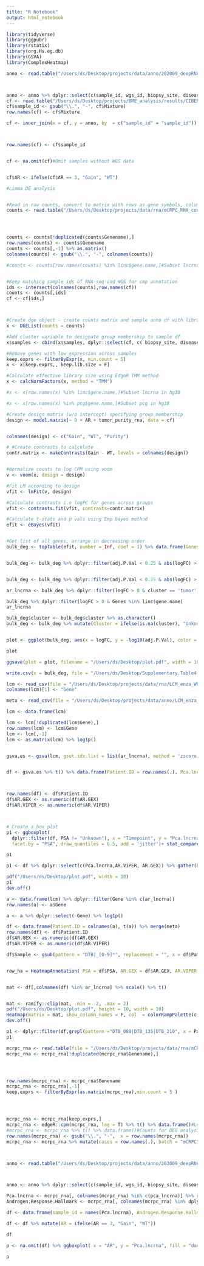 ```yaml
---
title: "R Notebook"
output: html_notebook
---
```


```r
library(tidyverse)
library(ggpubr)
library(rstatix)
library(org.Hs.eg.db)
library(GSVA)
library(ComplexHeatmap)
```



```r
anno <- read.table("/Users/ds/Desktop/projects/data/anno/202009_deepRNAseq_sample_full.txt", header =T)



anno <- anno %>% dplyr::select(c(sample_id, wgs_id, biopsy_site, disease_type_SIG_GEX, ID_patient, AR,tumor_purity_rna)) 
cf <- read.table("/Users/ds/Desktop/projects/BME_analysis/results/CIBERSORTx_Job33_Adjusted.txt", sep = "\t", header = T)
cf$sample_id <- gsub("\\.", "-", cf$Mixture)
row.names(cf) <- cf$Mixture

cf <- inner_join(x = cf, y = anno, by  = c("sample_id" = "sample_id"))



row.names(cf) <- cf$sample_id


cf <- na.omit(cf)#Omit samples without WGS data


cf$AR <- ifelse(cf$AR == 3, "Gain", "WT")


```


```r
#Limma DE analysis 


#Read in raw counts, convert to matrix with rows as gene symbols, columns as samples
counts <- read.table("/Users/ds/Desktop/projects/data/rna/mCRPC_RNA_counts_genename.txt", header = T)




counts <- counts[!duplicated(counts$Genename),]
row.names(counts) <- counts$Genename
counts <- counts[,-1] %>% as.matrix()
colnames(counts) <- gsub("\\.", "-", colnames(counts))  

#counts <- counts[row.names(counts) %in% linc$gene.name,]#Subset lncrna in hg38 


#Keep matching sample ids of RNA-seq and WGS for cmp annotation
ids <- intersect(colnames(counts),row.names(cf))
counts <- counts[,ids]
cf <- cf[ids,]



#Create dge object - create counts matrix and sample anno df with library sizes
x <- DGEList(counts = counts)

#Add cluster variable to designate group membership to sample df
x$samples <- cbind(x$samples, dplyr::select(cf, c( biopsy_site, disease_type_SIG_GEX, AR,tumor_purity_rna )))

#Remove genes with low expression across samples
keep.exprs <- filterByExpr(x, min.count = 5)
x <- x[keep.exprs,, keep.lib.size = F]

#Calculate effective library size using EdgeR TMM method
x <- calcNormFactors(x, method = "TMM")

#x <- x[row.names(x) %in% linc$gene.name,]#Subset lncrna in hg38 

#x <- x[row.names(x) %in% pcg$gene.name,]#Subset pcg in hg38

#Create design matrix (w/o intercept) specifying group membership
design <- model.matrix(~ 0 + AR + tumor_purity_rna, data = cf) 


colnames(design) <- c("Gain", "WT", "Purity") 

# #Create contrasts to calculate
contr.matrix <- makeContrasts(Gain - WT, levels = colnames(design))


#Normalize counts to log CPM using voom
v <- voom(x, design = design)

#Fit LM according to design
vfit <- lmFit(v, design)

#Calculate contrasts i.e logFC for genes across groups
vfit <- contrasts.fit(vfit, contrasts=contr.matrix)

#Calculate t-stats and p vals using Emp bayes method
efit <- eBayes(vfit)


#Get list of all genes, arrange in decreasing order
bulk_deg <- topTable(efit, number = Inf, coef = 1) %>% data.frame(Genes = row.names(.))  %>% arrange(-logFC) 


bulk_deg <- bulk_deg %>% dplyr::filter(adj.P.Val < 0.25 & abs(logFC) > 1) %>% left_join( y = final_markers, by = c("Genes" = "gene"))


bulk_deg <- bulk_deg %>% dplyr::filter(adj.P.Val < 0.25 & abs(logFC) > 1) %>% left_join( y = pcg_markers, by = c("Genes" = "gene"))

ar_lncrna <- bulk_deg %>% dplyr::filter(logFC > 0 & cluster == 'tumor') %>% .$Genes

bulk_deg %>% dplyr::filter(logFC > 0 & Genes %in% linc$gene.name)
ar_lncrna
```

```r


bulk_deg$cluster <- bulk_deg$cluster %>% as.character()
bulk_deg <- bulk_deg %>% mutate(Cluster = ifelse(is.na(cluster), "Unknown", cluster)) %>% mutate(Alpha = ifelse(Cluster == "Unknown", 0.8, 1))


plot <- ggplot(bulk_deg, aes(x = logFC, y = -log10(adj.P.Val), color = Cluster, alpha = Alpha, label = Genes) ) + geom_point() + scale_color_manual(values = c("purple", "orange", "red", "pink", "darkgreen","navy" , "black")) + geom_hline(yintercept = -log10(0.25), linetype= 'dashed') + geom_vline(xintercept = c(-1,1), linetype = 'dashed') + geom_text_repel(data = dplyr::filter(bulk_deg, abs(logFC) > 1 &adj.P.Val < 0.25 ), force = 0.8, size = 2.5) + ggtitle(label = "Protein-coding genes associated with AR gain") + theme_classic()

plot

ggsave(plot = plot, filename = "/Users/ds/Desktop/plot.pdf", width = 10)

write.csv(x = bulk_deg, file = "/Users/ds/Desktop/Supplementary.Table4.csv",quote = F, row.names = F)

```






```r
lcm <- read_csv(file = "/Users/ds/Desktop/projects/data/rna/LCM_enza_WCDT_TPM.csv", col_names = T)
colnames(lcm)[1] <- "Gene"

meta <- read_csv(file = "/Users/ds/Desktop/projects/data/anno/LCM_enza_WCDT_meta.csv", col_names = c("Patient.ID", "Timepoint", "Biopsy.site", "Same.lesion", "PSA", "TOS", "AR.VIPER", "AR.GEX", "Aggarwal", "Labrecque" ))

lcm <- data.frame(lcm)

lcm <- lcm[!duplicated(lcm$Gene),]
row.names(lcm) <- lcm$Gene
lcm <- lcm[,-1]
lcm <- as.matrix(lcm) %>% log1p()


gsva.es <- gsva(lcm, gset.idx.list = list(ar_lncrna), method = 'zscore')



```






```r



df <- gsva.es %>% t() %>% data.frame(Patient.ID = row.names(.), Pca.lncrna = .) %>% merge(meta)



row.names(df) <- df$Patient.ID
df$AR.GEX <- as.numeric(df$AR.GEX)
df$AR.VIPER <- as.numeric(df$AR.VIPER)



# Create a box plot
p1 <- ggboxplot(
  dplyr::filter(df, PSA != "Unknown"), x = "Timepoint", y = "Pca.lncrna", fill = "darkred", alpha = 0.5,
  facet.by = "PSA", draw_quantiles = 0.5, add = 'jitter')+ stat_compare_means(paired = T, method = 't.test', label.x.npc = 0.5) + ylab("AR upregulated Pca-protein coding genes")

p1


```


```r


p1 <- df %>% dplyr::select(c(Pca.lncrna,AR.VIPER, AR.GEX)) %>% gather(key = "Signature", value = "GEX", -Pca.lncrna) %>% ggplot(aes(x = Pca.lncrna, y = GEX, color = Signature)) %>% facet(facet.by = "Signature") + geom_point() + geom_smooth(method = "lm") + stat_cor() + scale_color_manual(values = c("navy", "darkred")) + theme_classic() + xlab("AR upregulated Pca-lncRNAs")

pdf("/Users/ds/Desktop/plot.pdf", width = 10)
p1
dev.off()


```


```r

a <- data.frame(lcm) %>% dplyr::filter(Gene %in% c(ar_lncrna)) 
row.names(a) <- a$Gene

a <- a %>% dplyr::select(-Gene) %>% log1p() 

df <- data.frame(Patient.ID = colnames(a), t(a)) %>% merge(meta)
row.names(df) <- df$Patient.ID
df$AR.GEX <- as.numeric(df$AR.GEX)
df$AR.VIPER <- as.numeric(df$AR.VIPER)

df$Sample <- gsub(pattern = "DTB|_[0-9]*", replacement = "", x = df$Patient.ID)


row_ha = HeatmapAnnotation( PSA = df$PSA, AR.GEX = df$AR.GEX, AR.VIPER = df$AR.VIPER, Aggarwal.cluster = df$Aggarwal, Labrecque.cluster = df$Labrecque, Sample = df$Sample)


mat <- df[,colnames(df) %in% ar_lncrna] %>% scale() %>% t()


mat <- ramify::clip(mat, .min = -2, .max = 2)
pdf("/Users/ds/Desktop/plot.pdf", height = 10, width = 10)
Heatmap(matrix = mat, show_column_names = F, col  = colorRampPalette(c('navy',"white", "red"))(10), top_annotation  = row_ha, cluster_columns = T, name = "Z score", column_names_gp = gpar(fontsize = 10), height = unit(5, 'cm'), cluster_rows = F)
dev.off()


```


```r
p1 <- dplyr::filter(df,grepl(pattern ="DTB_080|DTB_135|DTB_210", x = Patient.ID)) %>% mutate(Group = "Converters") %>% ggboxplot( , x = "Timepoint", y = "AR.VIPER", fill = "darkblue", alpha = 0.5, draw_quantiles = 0.5,add = "jitter" , facet.by = "Group", width = 0.5) + stat_compare_means(paired = T, method = 't.test', label.x.npc = 0.5) + ylab("AR upregulated Pca-lncRNAs")
p1

```

```r


mcrpc_rna <- read.table(file = "/Users/ds/Desktop/projects/data/rna/mCRPC_RNA_counts_genename.txt", header = T)
mcrpc_rna <- mcrpc_rna[!duplicated(mcrpc_rna$Genename),]




row.names(mcrpc_rna) <- mcrpc_rna$Genename
mcrpc_rna <- mcrpc_rna[,-1]
keep.exprs <- filterByExpr(as.matrix(mcrpc_rna),min.count = 5 )




mcrpc_rna <- mcrpc_rna[keep.exprs,]
mcrpc_rna <- edgeR::cpm(mcrpc_rna, log = T) %>% t() %>% data.frame()#Log normalize for heatmap
#mcrpc_rna <- mcrpc_rna %>% t() %>% data.frame()#Counts for DEG analysis
row.names(mcrpc_rna) <- gsub("\\.", "-",  x = row.names(mcrpc_rna))
mcrpc_rna <- mcrpc_rna %>% mutate(cases = row.names(.), batch = "mCRPC")



anno <- read.table("/Users/ds/Desktop/projects/data/anno/202009_deepRNAseq_sample_full.txt", header =T)



anno <- anno %>% dplyr::select(c(sample_id, wgs_id, biopsy_site, disease_type_SIG_GEX, ID_patient,tumor_purity_rna, AR ))
```

```r


Pca.lncrna <- mcrpc_rna[, colnames(mcrpc_rna) %in% c(pca_lncrna)] %>% rowMeans()
Androgen.Response.Hallmark <- mcrpc_rna[, colnames(mcrpc_rna) %in% dplyr::filter(gs, gs_name == "HALLMARK_ANDROGEN_RESPONSE")$gene_symbol] %>% rowMeans()

df <- data.frame(sample_id = names(Pca.lncrna), Androgen.Response.Hallmark = Androgen.Response.Hallmark, Pca.lncrna = Pca.lncrna) %>% merge(anno) 

df <- df %>% mutate(AR = ifelse(AR == 3, "Gain", "WT"))

df

p <- na.omit(df) %>% ggboxplot( x = "AR", y = "Pca.lncrna", fill = "darkblue", alpha = 0.5, draw_quantiles = 0.5,add = "jitter" , width = 0.5) + stat_compare_means(paired = F, method = 't.test', label.x.npc = 0.5) + ylab("Prostate lncRNAs") + xlab("AR mutational status")

p
```


